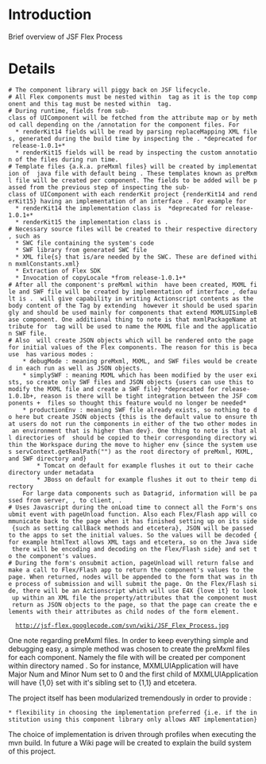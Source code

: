 = Introduction =

Brief overview of JSF Flex Process


= Details =
 # The component library will piggy back on JSF lifecycle.
 # All Flex components must be nested within <s:mxmlApplication /> tag as it is the top component and this tag must be nested within <h:form /> tag.
 # During runtime, fields from sub-class of UIComponent will be fetched from the attribute map or by method call depending on the {{{JavaDoc}}}/annotation for the component files. For 
   * renderKit14 fields will be read by parsing replaceMapping XML files, generated during the build time by inspecting the {{{JavaDocs}}}. *deprecated for release-1.0.1+*
   * renderKit15 fields will be read by inspecting the custom annotation of the files during run time.
 # Template files {a.k.a. preMxml files} will be created by implementation of {{{_FileManipulatorTaskRunner}}} java file with default being {{{VelocityFileManipulatorTaskRunnerImpl}}}. These templates known as preMxml file will be created per component. The fields to be added will be passed from the previous step of inspecting the sub-class of UIComponent with each renderKit project {renderKit14 and renderKit15} having an implementation of an interface {{{_AnnotationDocletParser}}}. For example for 
   * renderKit14 the implementation class is {{{AnnotationDocletParser14Impl}}} *deprecated for release-1.0.1+*
   * renderKit15 the implementation class is {{{AnnotationDocletParser15Impl}}}.
 # Necessary source files will be created to their respective directory, such as 
   * SWC file containing the system's code
   * SWF library from generated SWC file
   * XML file{s} that is/are needed by the SWC. These are defined within mxmlConstants.xml}
   * Extraction of Flex SDK
   * Invocation of copyLocale *from release-1.0.1+*
 # After all the component's preMxml within <s:mxmlApplication /> have been created, MXML file and SWF file will be created by implementation of interface {{{_FlexTaskRunner}}}, default is {{{AntFlexTaskRunnerImpl}}}. <s:mxmlScript /> will give capability in writing Actionscript contents as the body content of the Tag by extending {{{javax.faces.webapp.UIComponentBodyTag}}} however it should be used sparingly and should be used mainly for components that extend MXMLUISimpleBase component. One additional thing to note is that mxmlPackageName attribute for <s:mxmlApplication /> tag will be used to name the MXML file and the application SWF file.
 # Also <s:mxmlApplication /> will create JSON objects which will be rendered onto the page for initial values of the Flex components. The reason for this is because <s:mxmlApplication /> has various modes :
     * debugMode : meaning preMxml, MXML, and SWF files would be created in each run as well as JSON objects.
     * simplySWF : meaning MXML which has been modified by the user exists, so create only SWF files and JSON objects {users can use this to modify the MXML file and create a SWF file} *deprecated for release-1.0.1b+, reason is there will be tight integration between the JSF components + {{{ActionScript}}} files so thought this feature would no longer be needed*
     * productionEnv : meaning SWF file already exists, so nothing to do here but create JSON objects {this is the default value to ensure that users do not run the components in either of the two other modes in an environment that is higher than dev}. One thing to note is that all directories of {{{Webcontent/swf/*}}} should be copied to their corresponding directory within the Workspace during the move to higher env {since the system uses servContext.getRealPath("") as the root directory of preMxml, MXML, and SWF directory and} 
         * Tomcat on default for example flushes it out to their cache directory under metadata {{{i.e. C:\OpenSource\.metadata\.plugins\org.eclipse.wst.server.core\tmp0\wtpwebapps\jsf-flex-examples}}}
         * JBoss on default for example flushes it out to their temp directory {{{i.e. C:\Program Files\jboss-4.2.3.GA\server\default\tmp\deploy\tmp46689jsf-flex-examples.war}}}
     For large data components such as Datagrid, information will be passed from server, {{{JsfFlexHttpServicePhaseListener.java}}}, to client, {{{JsfFlexHttpService.as}}}. 
 # Uses Javascript during the onLoad time to connect all the Form's onsubmit event with pageUnload function. Also each Flex/Flash app will communicate back to the page when it has finished setting up on its side {such as setting callBack methods and etcetera}, JSON will be passed to the apps to set the initial values. So the values will be decoded {for example htmlText allows XML tags and etcetera, so on the Java side there will be encoding and decoding on the Flex/Flash side} and set to the component's values.
 # During the form's onsubmit action, pageUnload will return false and make a call to Flex/Flash app to return the component's values to the page. When returned, nodes will be appended to the form that was in the process of submission and will submit the page. On the Flex/Flash side, there will be an Actionscript which will use E4X {love it} to look up within an XML file the property/attributes that the component must return as JSON objects to the page, so that the page can create the elements with their attributes as child nodes of the form element. 

   http://jsf-flex.googlecode.com/svn/wiki/JSF_Flex_Process.jpg

One note regarding preMxml files. In order to keep everything simple and debugging easy, a simple method was chosen to create the preMxml files for each component. Namely the file with {{{<mxmlPackageName>_<classSimpleName>_<Major Num><Minor Num>.pre_mxml}}} will be created per component within directory named {{{Webcontent/preMxml/<mxmlPackageName>/}}}. So for instance, MXMLUIApplication will have Major Num and Minor Num set to 0 and the first child of MXMLUIApplication will have {1,0} set with it's sibling set to {1,1} and etcetera.

The project itself has been modularized tremendously in order to provide :
 * flexibility in choosing the implementation preferred {i.e. if the institution using this component library only allows ANT implementation}

The choice of implementation is driven through profiles when executing the mvn build. In future a Wiki page will be created to explain the build system of this project.